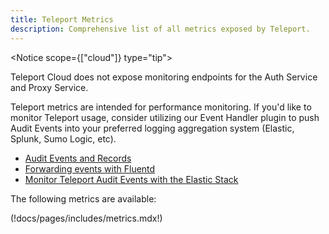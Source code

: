 ```yaml
---
title: Teleport Metrics
description: Comprehensive list of all metrics exposed by Teleport.
---
```


<Notice scope={["cloud"]} type="tip">

Teleport Cloud does not expose monitoring endpoints for the Auth Service and Proxy Service.

</Notice>

Teleport metrics are intended for performance monitoring. If you'd like to
monitor Teleport usage, consider utilizing our Event Handler plugin to push Audit Events into your
preferred logging aggregation system (Elastic, Splunk, Sumo Logic, etc). 

- [Audit Events and Records](audit.mdx)  
- [Forwarding events with Fluentd](../../admin-guides/management/export-audit-events/fluentd.mdx)  
- [Monitor Teleport Audit Events with the Elastic Stack](../../admin-guides/management/export-audit-events/elastic-stack.mdx)  

The following metrics are available:

(!docs/pages/includes/metrics.mdx!)
